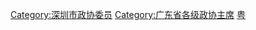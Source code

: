 [[Category:深圳市政协委员|Category:深圳市政协委员]]
[[Category:广东省各级政协主席|Category:广东省各级政协主席]]
[[Category:设区的市政协主席|粤]]